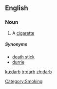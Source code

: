 ==English==
===Noun===
{{en-noun}}

# {{Australia|slang}} A [[cigarette]]


=====Synonyms=====

*[[death stick]]
*[[durrie]]
[[Category:Smoking]]

[[ku:darb]]
[[tr:darb]]
[[zh:darb]]